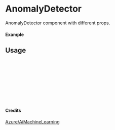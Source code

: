 
<Meta of={AnomalyDetector} title="Azure/AiMachineLearning/AnomalyDetector" />

# AnomalyDetector

AnomalyDetector component with different props.

#### Example

<Canvas of={AnomalyDetector.Primary} />

## Usage

```ts
import { AnomalyDetector } from "yadl-ui";

const Example = () => {
  return (
      <AnomalyDetector />
  );
};

export default Example;
```

#### Credits
[Azure/AiMachineLearning](https://learn.microsoft.com/en-us/azure/architecture/icons/)
